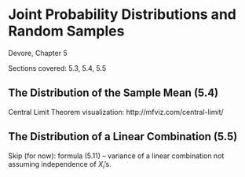 # Joint Probability Distributions and Random Samples {#chap5}

Devore, Chapter 5

Sections covered: 5.3, 5.4, 5.5

## The Distribution of the Sample Mean (5.4) {-}

Central Limit Theorem visualization: http://mfviz.com/central-limit/

## The Distribution of a Linear Combination (5.5) {-}

Skip (for now): formula (5.11) -- variance of a linear combination not assuming independence of $X_i$'s.



